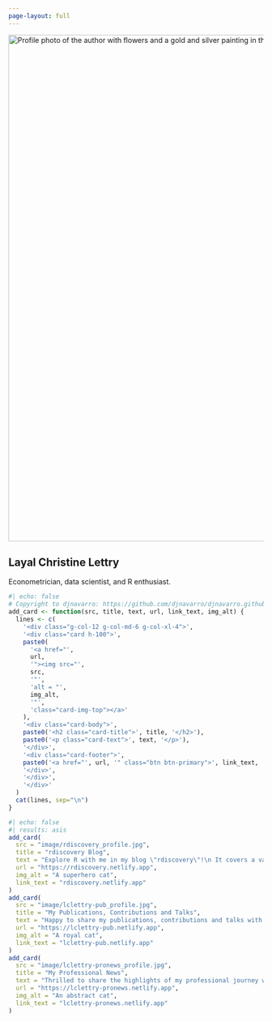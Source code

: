 ```yaml
---
page-layout: full
---
```


::: banner
![](image/myprofile.jpg){.circular width="1000px" fig-align="center" alt="Profile photo of the author with flowers and a gold and silver painting in the background."}

::: centered
# Layal Christine Lettry

Econometrician, data scientist, and R enthusiast.

:::
:::

```r
#| echo: false
# Copyright to djnavarro: https://github.com/djnavarro/djnavarro.github.io/blob/main/index.qmd
add_card <- function(src, title, text, url, link_text, img_alt) {
  lines <- c(
    '<div class="g-col-12 g-col-md-6 g-col-xl-4">',
    '<div class="card h-100">',
    paste0(
      '<a href="', 
      url, 
      '"><img src="', 
      src, 
      '"',
      'alt = "',
      img_alt,
      '"',
      'class="card-img-top"></a>'
    ),
    '<div class="card-body">',
    paste0('<h2 class="card-title">', title, '</h2>'),
    paste0('<p class="card-text">', text, '</p>'),
    '</div>',
    '<div class="card-footer">',
    paste0('<a href="', url, '" class="btn btn-primary">', link_text, '</a>'),
    '</div>',
    '</div>',
    '</div>'
  )
  cat(lines, sep="\n")
}
```

::: grid
```r
#| echo: false
#| results: asis
add_card(
  src = "image/rdiscovery_profile.jpg",
  title = "rdiscovery Blog", 
  text = "Explore R with me in my blog \"rdiscovery\"!\n It covers a variety of topics regarding the R utilization and its packages.",
  url = "https://rdiscovery.netlify.app",
  img_alt = "A superhero cat",
  link_text = "rdiscovery.netlify.app"
)
add_card(
  src = "image/lclettry-pub_profile.jpg",
  title = "My Publications, Contributions and Talks", 
  text = "Happy to share my publications, contributions and talks with you!",
  url = "https://lclettry-pub.netlify.app",
  img_alt = "A royal cat",
  link_text = "lclettry-pub.netlify.app"
)
add_card(
  src = "image/lclettry-pronews_profile.jpg",
  title = "My Professional News", 
  text = "Thrilled to share the highlights of my professional journey with you!",
  url = "https://lclettry-pronews.netlify.app",
  img_alt = "An abstract cat",
  link_text = "lclettry-pronews.netlify.app"
)
```
:::

<!-- Mastodon verification -->

<a rel="me" style="display:none" href="https://fosstodon.org/@layal">Hidden link used to verify my account on fosstodon.org</a> <a rel="me" style="display:none" href="https://linkedin.com/in/layal-christine-lettry-529b4471/">Hidden link used to verify my account on LinkedIn</a> <a rel="me" style="display:none" href="https://twitter.com/LettryL">Hidden link used to verify my account on Twitter</a> <a rel="me" style="display:none" href="https://github.com/Layalchristine24">Hidden link used to verify my account on GitHub</a>
